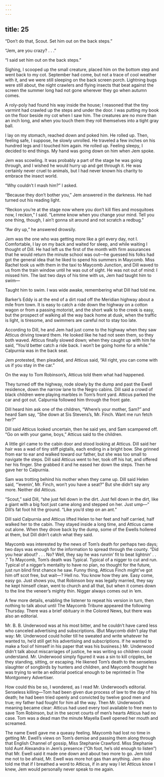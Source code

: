 ```yaml
---
---
---
```

title: 25
---





“Don’t do that, Scout. Set him out on the back steps.”

“Jem, are you crazy? . . .”

“I said set him out on the back steps.”

Sighing, I scooped up the small creature, placed him on the bottom step and went back to my cot. September had come, but not a trace of cool weather with it, and we were still sleeping on the back screen porch. Lightning bugs were still about, the night crawlers and flying insects that beat against the screen the summer long had not gone wherever they go when autumn comes.

A roly-poly had found his way inside the house; I reasoned that the tiny varmint had crawled up the steps and under the door. I was putting my book on the floor beside my cot when I saw him. The creatures are no more than an inch long, and when you touch them they roll themselves into a tight gray ball.

I lay on my stomach, reached down and poked him. He rolled up. Then, feeling safe, I suppose, he slowly unrolled. He traveled a few inches on his hundred legs and I touched him again. He rolled up. Feeling sleepy, I decided to end things. My hand was going down on him when Jem spoke.

Jem was scowling. It was probably a part of the stage he was going through, and I wished he would hurry up and get through it. He was certainly never cruel to animals, but I had never known his charity to embrace the insect world.

“Why couldn’t I mash him?” I asked.

“Because they don’t bother you,” Jem answered in the darkness. He had turned out his reading light.

“Reckon you’re at the stage now where you don’t kill flies and mosquitoes now, I reckon,” I said. “Lemme know when you change your mind. Tell you one thing, though, I ain’t gonna sit around and not scratch a redbug.”

“Aw dry up,” he answered drowsily.

Jem was the one who was getting more like a girl every day, not I. Comfortable, I lay on my back and waited for sleep, and while waiting I thought of Dill. He had left us the first of the month with firm assurances that he would return the minute school was out—he guessed his folks had got the general idea that he liked to spend his summers in Maycomb. Miss Rachel took us with them in the taxi to Maycomb Junction, and Dill waved to us from the train window until he was out of sight. He was not out of mind: I missed him. The last two days of his time with us, Jem had taught him to swim—

Taught him to swim. I was wide awake, remembering what Dill had told me.

Barker’s Eddy is at the end of a dirt road off the Meridian highway about a mile from town. It is easy to catch a ride down the highway on a cotton wagon or from a passing motorist, and the short walk to the creek is easy, but the prospect of walking all the way back home at dusk, when the traffic is light, is tiresome, and swimmers are careful not to stay too late.

According to Dill, he and Jem had just come to the highway when they saw Atticus driving toward them. He looked like he had not seen them, so they both waved. Atticus finally slowed down; when they caught up with him he said, “You’d better catch a ride back. I won’t be going home for a while.” Calpurnia was in the back seat.

Jem protested, then pleaded, and Atticus said, “All right, you can come with us if you stay in the car.”

On the way to Tom Robinson’s, Atticus told them what had happened.

They turned off the highway, rode slowly by the dump and past the Ewell residence, down the narrow lane to the Negro cabins. Dill said a crowd of black children were playing marbles in Tom’s front yard. Atticus parked the car and got out. Calpurnia followed him through the front gate.

Dill heard him ask one of the children, “Where’s your mother, Sam?” and heard Sam say, “She down at Sis Stevens’s, Mr. Finch. Want me run fetch her?”

Dill said Atticus looked uncertain, then he said yes, and Sam scampered off. “Go on with your game, boys,” Atticus said to the children.

A little girl came to the cabin door and stood looking at Atticus. Dill said her hair was a wad of tiny stiff pigtails, each ending in a bright bow. She grinned from ear to ear and walked toward our father, but she was too small to navigate the steps. Dill said Atticus went to her, took off his hat, and offered her his finger. She grabbed it and he eased her down the steps. Then he gave her to Calpurnia.

Sam was trotting behind his mother when they came up. Dill said Helen said, “’evenin’, Mr. Finch, won’t you have a seat?” But she didn’t say any more. Neither did Atticus.

“Scout,” said Dill, “she just fell down in the dirt. Just fell down in the dirt, like a giant with a big foot just came along and stepped on her. Just ump—” Dill’s fat foot hit the ground. “Like you’d step on an ant.”

Dill said Calpurnia and Atticus lifted Helen to her feet and half carried, half walked her to the cabin. They stayed inside a long time, and Atticus came out alone. When they drove back by the dump, some of the Ewells hollered at them, but Dill didn’t catch what they said.

Maycomb was interested by the news of Tom’s death for perhaps two days; two days was enough for the information to spread through the county. “Did you hear about? . . . No? Well, they say he was runnin’ fit to beat lightnin’ . . .” To Maycomb, Tom’s death was Typical. Typical of a nigger to cut and run. Typical of a nigger’s mentality to have no plan, no thought for the future, just run blind first chance he saw. Funny thing, Atticus Finch might’ve got him off scot free, but wait—? Hell no. You know how they are. Easy come, easy go. Just shows you, that Robinson boy was legally married, they say he kept himself clean, went to church and all that, but when it comes down to the line the veneer’s mighty thin. Nigger always comes out in ’em.

A few more details, enabling the listener to repeat his version in turn, then nothing to talk about until The Maycomb Tribune appeared the following Thursday. There was a brief obituary in the Colored News, but there was also an editorial.

Mr. B. B. Underwood was at his most bitter, and he couldn’t have cared less who canceled advertising and subscriptions. (But Maycomb didn’t play that way: Mr. Underwood could holler till he sweated and write whatever he wanted to, he’d still get his advertising and subscriptions. If he wanted to make a fool of himself in his paper that was his business.) Mr. Underwood didn’t talk about miscarriages of justice, he was writing so children could understand. Mr. Underwood simply figured it was a sin to kill cripples, be they standing, sitting, or escaping. He likened Tom’s death to the senseless slaughter of songbirds by hunters and children, and Maycomb thought he was trying to write an editorial poetical enough to be reprinted in The Montgomery Advertiser.

How could this be so, I wondered, as I read Mr. Underwood’s editorial. Senseless killing—Tom had been given due process of law to the day of his death; he had been tried openly and convicted by twelve good men and true; my father had fought for him all the way. Then Mr. Underwood’s meaning became clear: Atticus had used every tool available to free men to save Tom Robinson, but in the secret courts of men’s hearts Atticus had no case. Tom was a dead man the minute Mayella Ewell opened her mouth and screamed.

The name Ewell gave me a queasy feeling. Maycomb had lost no time in getting Mr. Ewell’s views on Tom’s demise and passing them along through that English Channel of gossip, Miss Stephanie Crawford. Miss Stephanie told Aunt Alexandra in Jem’s presence (“Oh foot, he’s old enough to listen”) that Mr. Ewell said it made one down and about two more to go. Jem told me not to be afraid, Mr. Ewell was more hot gas than anything. Jem also told me that if I breathed a word to Atticus, if in any way I let Atticus know I knew, Jem would personally never speak to me again.
